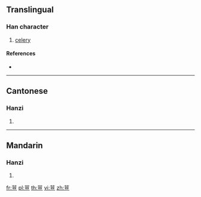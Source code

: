 {{character info/new}}
==Translingual==

===Han character===
{{Han char|rn=140|rad=艸|as=06|sn=12|four=44106|canj=TMAM}}

# [[celery]]

====References====
* {{Han ref|kx=1030.010|dkj=30930|dj=1488.130|hdz=53200.060|uh=8341|ud=33601|bh=D37B|bd=54139}}

----

==Cantonese==

===Hanzi===
{{yue-hanzi|jyut=|y=wun4}}

# {{defn|lang=yue|sort=艸06}}

----

==Mandarin==

===Hanzi===
{{cmn-hanzi|pin=[[huán]] ([[huan2]])|wg=huan<sup>2</sup>}}

# {{defn|lang=cmn|sort=艸06}}

[[fr:荁]]
[[pl:荁]]
[[th:荁]]
[[vi:荁]]
[[zh:荁]]